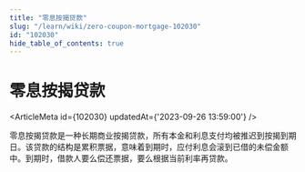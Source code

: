 ```yaml
---
title: "零息按揭贷款"
slug: "/learn/wiki/zero-coupon-mortgage-102030"
id: "102030"
hide_table_of_contents: true
---
```



# 零息按揭贷款

<ArticleMeta id={102030} updatedAt={'2023-09-26 13:59:00'} />
<div className='border-solid border-b border-t-0 my-4 border-[var(--ifm-color-gray-300)]' />

零息按揭贷款是一种长期商业按揭贷款，所有本金和利息支付均被推迟到按揭到期日。该贷款的结构是累积票据，意味着到期时，应付利息会滚到已借的未偿金额中。到期时，借款人要么偿还票据，要么根据当前利率再贷款。

